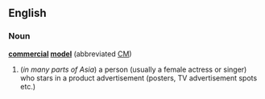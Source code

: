 ==English==
===Noun===
'''[[commercial]] [[model]]''' (abbreviated [[CM]])
#(''in many parts of Asia'') a person (usually a female actress or singer) who stars in a product advertisement (posters, TV advertisement spots etc.)